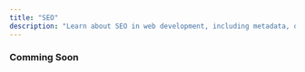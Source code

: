 ---
title: "SEO"
description: "Learn about SEO in web development, including metadata, open graph, and canonical tags."
---

### Comming Soon

